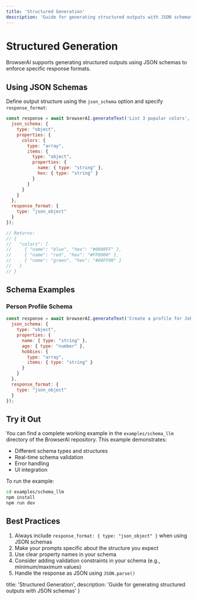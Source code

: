 ```yaml
---
title: 'Structured Generation'
description: 'Guide for generating structured outputs with JSON schemas'
---
```


# Structured Generation

BrowserAI supports generating structured outputs using JSON schemas to enforce specific response formats.

## Using JSON Schemas

Define output structure using the `json_schema` option and specify `response_format`:

```javascript copy
const response = await browserAI.generateText('List 3 popular colors', {
  json_schema: {
    type: "object",
    properties: {
      colors: {
        type: "array",
        items: {
          type: "object",
          properties: {
            name: { type: "string" },
            hex: { type: "string" }
          }
        }
      }
    }
  },
  response_format: {
    type: "json_object"
  }
});

// Returns:
// {
//   "colors": [
//     { "name": "blue", "hex": "#0000FF" },
//     { "name": "red", "hex": "#FF0000" },
//     { "name": "green", "hex": "#00FF00" }
//   ]
// }
```

## Schema Examples

### Person Profile Schema
```javascript copy
const response = await browserAI.generateText('Create a profile for John', {
  json_schema: {
    type: "object",
    properties: {
      name: { type: "string" },
      age: { type: "number" },
      hobbies: {
        type: "array",
        items: { type: "string" }
      }
    }
  },
  response_format: {
    type: "json_object"
  }
});
```

## Try it Out

You can find a complete working example in the `examples/schema_llm` directory of the BrowserAI repository. This example demonstrates:

- Different schema types and structures
- Real-time schema validation
- Error handling
- UI integration

To run the example:
```bash
cd examples/schema_llm
npm install
npm run dev
```

## Best Practices

1. Always include `response_format: { type: "json_object" }` when using JSON schemas
2. Make your prompts specific about the structure you expect
3. Use clear property names in your schema
4. Consider adding validation constraints in your schema (e.g., minimum/maximum values)
5. Handle the response as JSON using `JSON.parse()`

  title: 'Structured Generation',
  description: 'Guide for generating structured outputs with JSON schemas'
} 